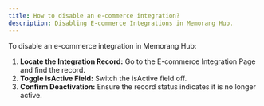 ```yaml
---
title: How to disable an e-commerce integration?
description: Disabling E-commerce Integrations in Memorang Hub.
---
```


To disable an e-commerce integration in Memorang Hub:

1. **Locate the Integration Record:** Go to the E-commerce Integration Page and find the record.
2. **Toggle isActive Field:** Switch the isActive field off.
3. **Confirm Deactivation:** Ensure the record status indicates it is no longer active.
